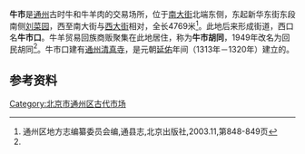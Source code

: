 {{Coord|39.906636|116.662828|display=title|type:landmark}}
'''牛市'''是[[通州_(北京)|通州]]古时牛和牛羊肉的交易场所，位于[[南大街_(北京市通州区)|南大街]]北端东侧，东起新华东街东段南侧[[刘菜园|刘菜园]]，西至南大街与[[西大街_(通州)|西大街]]相对，全长4769米<ref name="通县志">通州区地方志编纂委员会编,通县志,北京出版社,2003.11,第848-849页</ref>。此地后来形成街道，西口名'''牛市口'''。牛羊贸易回族商贩聚集在此地居住，称为'''牛市胡同'''，1949年改名为回民胡同<ref name="通县志" />。牛市口建有[[通州清真寺|通州清真寺]]，是元朝[[延佑|延佑]]年间（1313年－1320年）建立的。

{{通州城池圖}}

==参考资料==
{{reflist}}

[[Category:北京市通州区古代市场|Category:北京市通州区古代市场]]